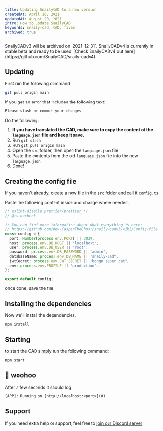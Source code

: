 ```yaml
---
title: Updating SnailyCAD to a new version
createdAt: April 16, 2021
updatedAt: August 20, 2021
intro: How to update SnailyCAD
keywords: snaily-cad, CAD, fivem
archived: true
---
```


<Info color="#F59E0B" title="Deprecation warning">
  SnailyCADv3 will be archived on `2021-12-31`. SnailyCADv4 is currently in stable beta and ready to
  be used! [Check SnailyCADv4 out here](https://github.com/SnailyCAD/snaily-cadv4)
</Info>

## Updating

First run the following command

```bash
git pull origin main
```

If you get an error that includes the following text:

```txt
Please stash or commit your changes
```

Do the following:

1. **If you have translated the CAD, make sure to copy the content of the `language.json` file and keep it save.**
2. Run `git stash`
3. Run `git pull origin main`
4. Open the `src` folder, then open the `language.json` file
5. Paste the contents from the old `language.json` file into the new `language.json`
6. Done!

## Creating the config file

If you haven't already, create a new file in the `src` folder and call it `config.ts`

Paste the following content inside and change where needed.

```typescript:src/config.ts
/* eslint-disable prettier/prettier */
// @ts-nocheck

// You can find more information about what everything is here:
// https://github.com/Dev-CasperTheGhost/snaily-cadv3/wiki/Config-file
const config = {
  port: Number(process.env.PORT) || 3030,
  host: process.env.DB_HOST || "localhost",
  user: process.env.DB_USER || "root",
  password: process.env.DB_PASSWORD || "admin",
  databaseName: process.env.DB_NAME || "snaily-cad",
  jwtSecret: process.env.JWT_SECRET || "bongo super cat",
  env: process.env.PROFILE || "production",
};

export default config;
```

once done, save the file.

## Installing the dependencies

Now we'll install the dependencies.

```bash
npm install
```

## Starting

to start the CAD simply run the following command:

```bash
npm start
```

## 🎉 woohoo

After a few seconds it should log

```txt
[APP]: Running on [http://localhost:<port>](#)
```

## Support

If you need extra help or support, feel free to [join our Discord server](https://discord.gg/eGnrPqEH7U)
